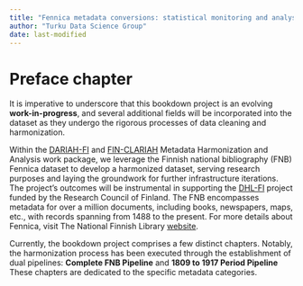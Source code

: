 ```yaml
---
title: "Fennica metadata conversions: statistical monitoring and analysis"
author: "Turku Data Science Group"
date: last-modified
---
```


# Preface chapter

It is imperative to underscore that this bookdown project is an evolving **work-in-progress**, and several additional fields will be incorporated into the dataset as they undergo the rigorous processes of data cleaning and harmonization.

Within the [DARIAH-FI](https://www.dariah.fi/) and [FIN-CLARIAH](https://www.kielipankki.fi/organization/fin-clariah/) Metadata Harmonization and Analysis work package, we leverage the Finnish national bibliography (FNB) Fennica dataset to develop a harmonized dataset, serving research purposes and laying the groundwork for further infrastructure iterations. The project's outcomes will be instrumental in supporting the [DHL-FI](https://sites.utu.fi/digital-history-literature-finland/) project funded by the Research Council of Finland. The FNB encompasses metadata for over a million documents, including books, newspapers, maps, etc., with records spanning from 1488 to the present. For more details about Fennica, visit The National Finnish Library [website](https://www.kansalliskirjasto.fi/en/services/fennica-finnish-national-bibliography).

Currently, the bookdown project comprises a few distinct chapters. Notably, the harmonization process has been executed through the establishment of dual pipelines: **Complete FNB Pipeline** and **1809 to 1917 Period Pipeline** These chapters are dedicated to the specific metadata categories.
